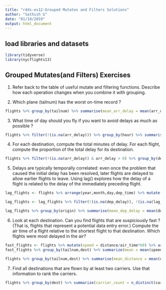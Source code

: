```yaml
---
title: "r4ds-ex12-Grouped Mutates and Filters Solutions"
author: "Sathish G"
date: "01/10/2019"
output: html_document
---
```


## load libraries and datasets

```r
library(tidyverse)
library(nycflights13)
```


## Grouped Mutates(and Filters) Exercises

1. Refer back to the table of useful mutate and filtering functions. Describe how each operation changes when you combine it with grouping.

2. Which plane (tailnum) has the worst on-time record ?

```r
flights %>% group_by(tailnum) %>% summarise(mean_arr_delay = mean(arr_delay)) %>% filter(min_rank(desc(mean_arr_delay)) <= 1)
```


3. What time of day should you fly if you want to avoid delays as much as possible ?

```r
flights %>% filter(!(is.na(arr_delay))) %>% group_by(hour) %>% summarise(mean_arr_delay = mean(arr_delay)) %>% arrange(mean_arr_delay)
```


4. For each destination, compute the total minutes of delay. For each flight, compute the proportion of the total delay for its destination.

```r
flights %>% filter(!(is.na(arr_delay)) & arr_delay > 0) %>% group_by(dest) %>% mutate(sum_arr_delay = sum(arr_delay), proportion_arr_delay = arr_delay/sum_arr_delay) %>% select(dest,sum_arr_delay,proportion_arr_delay)
```


5. Delays are typically temporally correlated: even once the problem that caused the initial delay has been resolved, later flights are delayed to allow earlier flights to leave. Using lag() explores how the delay of a flight is related to the delay of the immediately preceding flight.

```r
lag_flights <- flights %>% arrange(year,month,day,dep_time) %>% mutate(lag_dep_delay = lag(dep_delay))

lag_flights <- lag_flights %>% filter(!(is.na(dep_delay)), !(is.na(lag_dep_delay)))

lag_flights %>% group_by(origin) %>% summarise(mean_dep_delay = mean(dep_delay), mean_lag_dep_delay = mean(lag_dep_delay),diff = mean_dep_delay - mean_lag_dep_delay)

```


6. Look at each destination. Can you find flights that are suspiciously fast ? (That is, flights that represent a potential data entry error.) Compute the air time of a flight relative to the shortest flight to that destination. Which flights were most delayed in the air?

```r
fast_flights <- flights %>% mutate(speed = distance/air_time*60) %>% arrange(desc(speed))
fast_flights %>% group_by(tailnum,dest) %>% summarize(mean = mean(speed,na.rm = TRUE)) %>% arrange(desc(mean))
```

```r
flights %>% group_by(tailnum,dest) %>% summarise(mean_distance = mean(distance), mean_air_time = mean(air_time), mean_speed = mean(mean_distance/mean_air_time)) %>% arrange(mean_distance,mean_speed) %>% filter(!(is.na(tailnum)))
```


7. Find all destinations that are flown by at least two carriers. Use that information to rank the carriers.

```r
flights %>% group_by(dest) %>% summarize(carrier_count = n_distinct(carrier)) %>% filter(carrier_count > 1) %>% mutate(rank = min_rank(desc(carrier_count))) %>% arrange(rank)
```
